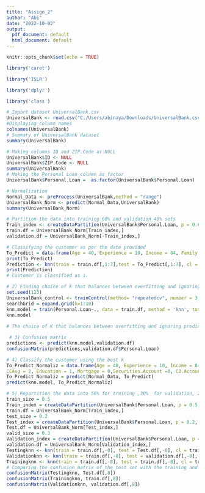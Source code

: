 ---
title: "Assign_2"
author: "Abi"
date: "2022-10-02"
output:
  pdf_document: default
  html_document: default
---

```{r setup, include=FALSE}
knitr::opts_chunk$set(echo = TRUE)
```

```{r}
library('caret')

library('ISLR')

library('dplyr')

library('class')

```

```{r}
# Import dataset UniversalBank.csv 
UniversalBank <- read.csv("C:/Users/abinaya/Downloads/UniversalBank.csv")
#Displaying column names
colnames(UniversalBank)  
# Summary of UniversalBank dataset
summary(UniversalBank)

```

```{r}
# Making columns ID and ZIP.Code as NULL  
UniversalBank$ID <- NULL
UniversalBank$ZIP.Code <- NULL
summary(UniversalBank)
# Making the Personal Loan column as factor 
UniversalBank$Personal.Loan =  as.factor(UniversalBank$Personal.Loan)
```

```{r}
# Normalization
Normal_Data <- preProcess(UniversalBank,method = "range")
UniversalBank_Norm <- predict(Normal_Data,UniversalBank)
summary(UniversalBank_Norm)
```

```{r}
# Partition the data into training 60% and validation 40% sets
Train_index <- createDataPartition(UniversalBank$Personal.Loan, p = 0.6, list = FALSE)
train.df = UniversalBank_Norm[Train_index,]
validation.df = UniversalBank_Norm[-Train_index,]
```

```{r}
# Classifying the customer as per the date provided 
To_Predict = data.frame(Age = 40, Experience = 10, Income = 84, Family = 2, CCAvg = 2, Education = 1, Mortgage = 0, Securities.Account = 0, CD.Account = 0, Online = 1, CreditCard = 1)
print(To_Predict)
Prediction <- knn(train = train.df[,1:7],test = To_Predict[,1:7], cl = train.df$Personal.Loan, k = 1)
print(Prediction)
# Customer is classified as 1.
```
```{r}
# 2) Finding choice of k that balances between overfitting and ignoring the predictor
set.seed(123)
UniversalBank_control <- trainControl(method= "repeatedcv", number = 3, repeats = 2)
searchGrid = expand.grid(k=1:10)
knn.model = train(Personal.Loan~., data = train.df, method = 'knn', tuneGrid = searchGrid,trControl = UniversalBank_control)
knn.model
 
# The choice of K that balances between overfitting and ignoring predictor is K=3
```

```{r}
 # 3) Confusion matrix
predictions <- predict(knn.model,validation.df)
confusionMatrix(predictions,validation.df$Personal.Loan)
```

```{r}
# 4) Classify the customer using the best k
To_Predict_Normaliz = data.frame(Age = 40, Experience = 10, Income = 84, Family = 2,
CCAvg = 2, Education = 1, Mortgage = 0,Securities.Account =0, CD.Account = 0, Online = 1,CreditCard = 1)
To_Predict_Normaliz = predict(Normal_Data, To_Predict)
predict(knn.model, To_Predict_Normaliz)
```

```{r}
# 5) Repartition the data into 50% for training ,30%  for validation, 20% for test
train_size = 0.5
Train_index = createDataPartition(UniversalBank$Personal.Loan, p = 0.5, list = FALSE)
train.df = UniversalBank_Norm[Train_index,]
test_size = 0.2
Test_index = createDataPartition(UniversalBank$Personal.Loan, p = 0.2, list = FALSE)
Test.df = UniversalBank_Norm[Test_index,]
valid_size = 0.3
Validation_index = createDataPartition(UniversalBank$Personal.Loan, p = 0.3, list = FALSE)
validation.df = UniversalBank_Norm[Validation_index,]
Testingknn <- knn(train = train.df[,-8], test = Test.df[,-8], cl = train.df[,8], k =3)
Validationknn <- knn(train = train.df[,-8], test = validation.df[,-8], cl = train.df[,8], k =3)
Trainingknn <- knn(train = train.df[,-8], test = train.df[,-8], cl = train.df[,8], k =3)
# Comparing the confusion matrix of the test set with the training and validation sets.
confusionMatrix(Testingknn, Test.df[,8])
confusionMatrix(Trainingknn, train.df[,8])
confusionMatrix(Validationknn, validation.df[,8])

```









